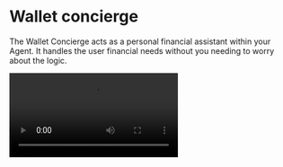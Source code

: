 
# Wallet concierge

The Wallet Concierge acts as a personal financial assistant within your Agent. It handles the user financial needs without you needing to worry about the logic.

<Video src="/videos/concierge.mp4" />

> As seen in this [tweet](https://x.com/xmtp_/status/1867254407819415653)

## Features

### Balance

Simply ask the concierge to check your balance, and it will provide you with the current amount in your wallet. For example, you can say:

```plaintext
Hey, check my balance.
```

The concierge will respond with your current balance.

```typescript
// Balance checking implementation
if (skill === "balance") {
  const { balance } = await walletService.checkBalance(sender.address);
  await context.send(`Your agent wallet has a balance of $${balance}`);
}
```

### Funding

You can request to add funds to your wallet. If you try to exceed the maximum limit, the concierge will notify you. For instance, you might say:

```plaintext
Can you add 5 USDC to my wallet?
```

The concierge will handle the transaction.

```typescript
// Funding logic
async function fund(context: Context, amount: number) {
  if (Number(balance) === 10) {
    await context.dm("You have maxed out your funds. Max 10 USDC.");
    return false;
  }

  let onRampURL = await walletService.onRampURL(
    amount,
    walletData.agent_address,
  );
  const url = await FrameKit.requestPayment(
    walletData.agent_address,
    amount,
    "USDC",
    onRamp ? onRampURL : undefined,
  );
  await context.send(url);
}
```

### Transfers

You can instruct the concierge to transfer funds to another user. If your balance is insufficient, it will inform you. For example, you might say:

```plaintext
Please send 5 USDC to @username.
```

The concierge will execute the transfer.

```typescript
// Transfer implementation
if (skill === "transfer") {
  const { balance } = await walletService.checkBalance(sender.address);
  if (balance === 0) {
    await context.reply("You have no funds to transfer.");
    return;
  }

  await context.send(
    `Transferring ${amount} USDC to ${recipient?.preferredName}`,
  );
  const tx = await walletService.transfer(
    sender.address,
    recipient?.address as string,
    amount,
  );
}
```

### Swaps

You can instruct the concierge to swap tokens from one type to another. For example, you might say:

```plaintext
Please swap 0.1 ETH to USDC.
```

The concierge will execute the swap.

```typescript
// Swap implementation
if (skill === "swap") {
  await walletService.swap(sender.address, fromToken, toToken, amount);
  await context.send("Swap completed");
  return;
}
```

### Notifications

After a transaction, the concierge will notify you with a receipt and update your balance. It will also inform the recipient if they are on XMTP. For example, after sending funds, you will receive a message confirming the transaction and your new balance.

```typescript
// Smart notifications
await notifyUser(context, sender.address, recipient?.address, tx, amount);
```

## Installation

Concierge is a [Skill](/concepts/skills) already included in Message Kit.

```tsx
// [!include ~/../../templates/paymentagent/src/index.ts]
```

## Wallet Service

Wallet Service is a plugin that manages the Concierge uses for performing gasless transactions on behalf of the user.

- Gasless
- Onramp
- Offramp
- Swaps
- Transfers

Learn more about the [Wallet Service](/ux/wallet-service).
